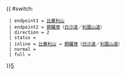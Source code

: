 {{ #switch: {{{format|}}}
  | endpoint1 = [[比華利山 (香港)|比華利山]]
  | endpoint2 = [[銅鑼灣]]（[[白沙道]]／[[利園山道]]）
  | direction = 2
  | status = {{HK Bus Status|NoH}}
  | inline = [[比華利山 (香港)|比華利山]] ↔ [[銅鑼灣]]（[[白沙道]]／[[利園山道]]）
  | normal =
  | full =
}}<noinclude>[[category:港島居民巴士路線模板|5‎]]</noinclude>